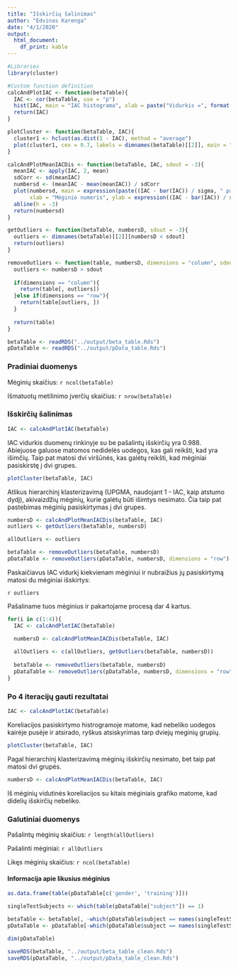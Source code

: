 ```yaml
---
title: "Išskirčių šalinimas"
author: "Edvinas Karenga"
date: "4/1/2020"
output: 
  html_document:
    df_print: kable 
---
```

```r
#Libraries
library(cluster) 
```

```r
#Custom function definition
calcAndPlotIAC <- function(betaTable){
  IAC <- cor(betaTable, use = "p")
  hist(IAC, main = "IAC histograma", xlab = paste("Vidurkis =", format(mean(IAC[upper.tri(IAC)]), digits = 3)), ylab = "Dažnis")
  return(IAC)
}

plotCluster <- function(betaTable, IAC){
  cluster1 <- hclust(as.dist(1 - IAC), method = "average")
  plot(cluster1, cex = 0.7, labels = dimnames(betaTable)[[2]], main = "Klasterizavimo dendrograma", sub = "", xlab = "1 - IAC", ylab = "Aukštis")
}

calcAndPlotMeanIACDis <- function(betaTable, IAC, sdout = -3){
  meanIAC <- apply(IAC, 2, mean)
  sdCorr <- sd(meanIAC)
  numbersd <- (meanIAC - mean(meanIAC)) / sdCorr
  plot(numbersd, main = expression(paste((IAC - bar(IAC)) / sigma, " pasiskirstymas")),
       xlab = "Mėginio numeris", ylab = expression((IAC - bar(IAC)) / sigma))
  abline(h = -3)
  return(numbersd)
}

getOutliers <- function(betaTable, numbersD, sdout = -3){
  outliers <- dimnames(betaTable)[[2]][numbersD < sdout]
  return(outliers) 
}

removeOutliers <- function(table, numbersD, dimensions = "column", sdout = -3){
  outliers <- numbersD > sdout
  
  if(dimensions == "column"){
    return(table[, outliers])
  }else if(dimensions == "row"){
    return(table[outliers, ])
  }
  
  return(table)
}
```

```r
betaTable <- readRDS("../output/beta_table.Rds")
pDataTable <- readRDS("../output/pData_table.Rds")
```

### Pradiniai duomenys

Mėginių skaičius: `r ncol(betaTable)`

Išmatuotų metilinimo įverčių skaičius: `r nrow(betaTable)`

### Išskirčių šalinimas

```r
IAC <- calcAndPlotIAC(betaTable)
```

IAC vidurkis duomenų rinkinyje su be pašalintų išskirčių yra 0.988. 
Abiejuose galuose matomos nedidelės uodegos, kas gali reikšti, kad yra išimčių. 
Taip pat matosi dvi viršūnės, kas galėtų reikšti, kad mėginiai pasiskirstę į dvi grupes. 

```r
plotCluster(betaTable, IAC)
```

Atlikus hierarchinį klasterizavimą (UPGMA, naudojant 1 - IAC, kaip atstumo dydį), akivaizdžių mėginių, kurie galėtų būti išimtys nesimato.
Čia taip pat pastebimas mėginių pasiskirtymas į dvi grupes.

```r
numbersD <- calcAndPlotMeanIACDis(betaTable, IAC)
outliers <- getOutliers(betaTable, numbersD)

allOutliers <- outliers

betaTable <- removeOutliers(betaTable, numbersD)
pDataTable <- removeOutliers(pDataTable, numbersD, dimensions = "row")
```

Paskaičiavus IAC vidurkį kiekvienam mėginiui ir nubraižius jų pasiskirtymą matosi du mėginiai išskirtys:

`r outliers` 

Pašaliname tuos mėginius ir pakartojame procesą dar 4 kartus.

```r
for(i in c(1:4)){
  IAC <- calcAndPlotIAC(betaTable)

  numbersD <- calcAndPlotMeanIACDis(betaTable, IAC)
  
  allOutliers <- c(allOutliers, getOutliers(betaTable, numbersD))
  
  betaTable <- removeOutliers(betaTable, numbersD)
  pDataTable <- removeOutliers(pDataTable, numbersD, dimensions = "row")
}
```

### Po 4 iteracijų gauti rezultatai

```r
IAC <- calcAndPlotIAC(betaTable)
```

Koreliacijos pasiskirtymo histrogramoje matome, kad nebeliko uodegos kairėje pusėje ir atsirado,
ryškus atsiskyrimas tarp dviejų meginių grupių.

```r
plotCluster(betaTable, IAC)
```

Pagal hierarchinį klasterizavimą mėginių išskirčių nesimato, bet taip pat matosi dvi grupės.

```r
numbersD <- calcAndPlotMeanIACDis(betaTable, IAC)
```

Iš mėginių vidutinės koreliacijos su kitais mėginiais grafiko matome, kad didelių išskirčių nebeliko.

### Galutiniai duomenys

Pašalintų mėginių skaičius: `r length(allOutliers)`

Pašalinti mėginiai: `r allOutliers`

Likęs mėginių skaičius: `r ncol(betaTable)`


#### Informacija apie likusius mėginius

```r
as.data.frame(table(pDataTable[c('gender', 'training')]))

singleTestSubjects <- which(table(pDataTable["subject"]) == 1)

betaTable <- betaTable[, -which(pDataTable$subject == names(singleTestSubjects))]
pDataTable <- pDataTable[-which(pDataTable$subject == names(singleTestSubjects)),]

dim(pDataTable)

saveRDS(betaTable, "../output/beta_table_clean.Rds")
saveRDS(pDataTable, "../output/pData_table_clean.Rds")
```
